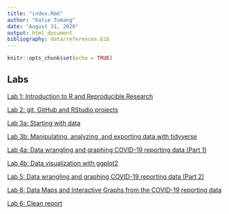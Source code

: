 ```yaml
---
title: "index.Rmd"
author: "Katie Tumang"
date: "August 31, 2020"
output: html_document
bibliography: data/references.bib
---
```


```r
knitr::opts_chunk$set(echo = TRUE)
```

## Labs

[Lab 1: Introduction to R and Reproducible Research](Lab1_KatieTumang2.html)

[Lab 2: git, GitHub and RStudio projects](Lab2_KatieTumang2.html)

[Lab 3a: Starting with data](Lab3_KatieTumang_3a.html)

[Lab 3b: Manipulating, analyzing, and exporting data with tidyverse](Lab3_KatieTumang_3b.html)

[Lab 4a: Data wrangling and graphing COVID-19 reporting data (Part 1)](Lab4_KatieTumang.html)

[Lab 4b: Data visualization with ggplot2](Lab4b_KatieTumang.html)

[Lab 5: Data wrangling and graphing COVID-19 reporting data (Part 2)](Lab5_KatieTumang.html)

[Lab 6: Data Maps and Interactive Graphs from the COVID-19 reporting data](Lab6_KatieTumang.html)

[Lab 6: Clean report](Lab6_KatieTumang_report.html)
